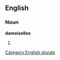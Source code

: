 
==English==

===Noun===
'''damoiselles'''

# {{plural of|[[damoiselle]]}}

[[Category:English plurals]]